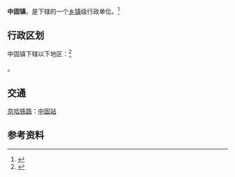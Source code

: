 {{中国乡级行政区|21/12/82/104/000}}

'''中固镇'''，是{{PRC admin/fullname|21/12/82/104/000|3}}下辖的一个[[乡镇|乡镇]]级行政单位。<ref>{{PRC admin/ref sgc|{{PRC admin/parent|21/12/82/104/000}}}}</ref>

== 行政区划 ==

中固镇下辖以下地区：<ref>{{PRC admin/ref sgc|21/12/82/104/000}}</ref>

{{PRC admin/children|21/12/82/104/000}}。

==交通==
{{rint|cn|rail}}[[京哈铁路|京哈铁路]]：[[中固站|中固站]]

== 参考资料 ==
{{reflist}}

{{PRC admin/navcat|21/12/82/104/000}}